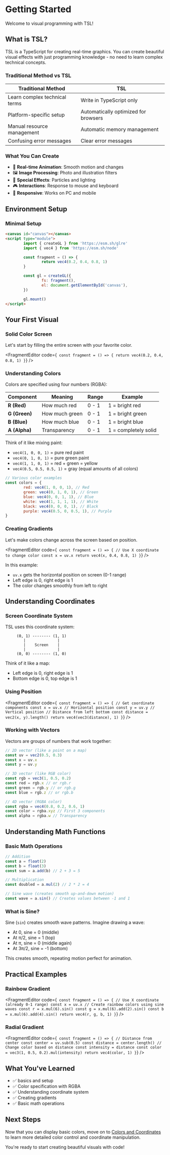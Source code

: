 # Getting Started


Welcome to visual programming with TSL!

## What is TSL?

TSL is a TypeScript for creating real-time graphics.
You can create beautiful visual effects with just programming knowledge - no need to learn complex technical concepts.

### Traditional Method vs TSL

| Traditional Method            | TSL                                  |
| ----------------------------- | ------------------------------------ |
| Learn complex technical terms | Write in TypeScript only             |
| Platform-specific setup       | Automatically optimized for browsers |
| Manual resource management    | Automatic memory management          |
| Confusing error messages      | Clear error messages                 |

### What You Can Create

- 🎨 **Real-time Animation**: Smooth motion and changes
- 🖼️ **Image Processing**: Photo and illustration filters
- 🌟 **Special Effects**: Particles and lighting
- 🎮 **Interactions**: Response to mouse and keyboard
- 📱 **Responsive**: Works on PC and mobile

## Environment Setup

### Minimal Setup

```html
<canvas id="canvas"></canvas>
<script type="module">
        import { createGL } from 'https://esm.sh/glre'
        import { vec4 } from 'https://esm.sh/node'

        const fragment = () => {
                return vec4(0.2, 0.4, 0.8, 1)
        }

        const gl = createGL({
                fs: fragment(),
                el: document.getElementById('canvas'),
        })

        gl.mount()
</script>
```

## Your First Visual

### Solid Color Screen

Let's start by filling the entire screen with your favorite color.

<FragmentEditor
        code={`
const fragment = () => {
        return vec4(0.2, 0.4, 0.8, 1)
}`}
/>

### Understanding Colors

Colors are specified using four numbers (RGBA):

| Component     | Meaning        | Range | Example              |
| ------------- | -------------- | ----- | -------------------- |
| **R (Red)**   | How much red   | 0 - 1 | 1 = bright red       |
| **G (Green)** | How much green | 0 - 1 | 1 = bright green     |
| **B (Blue)**  | How much blue  | 0 - 1 | 1 = bright blue      |
| **A (Alpha)** | Transparency   | 0 - 1 | 1 = completely solid |

Think of it like mixing paint:

- `vec4(1, 0, 0, 1)` = pure red paint
- `vec4(0, 1, 0, 1)` = pure green paint
- `vec4(1, 1, 0, 1)` = red + green = yellow
- `vec4(0.5, 0.5, 0.5, 1)` = gray (equal amounts of all colors)

```javascript
// Various color examples
const colors = {
        red: vec4(1, 0, 0, 1), // Red
        green: vec4(0, 1, 0, 1), // Green
        blue: vec4(0, 0, 1, 1), // Blue
        white: vec4(1, 1, 1, 1), // White
        black: vec4(0, 0, 0, 1), // Black
        purple: vec4(0.5, 0, 0.5, 1), // Purple
}
```

### Creating Gradients

Let's make colors change across the screen based on position.

<FragmentEditor
        code={`
const fragment = () => {
                // Use X coordinate to change color
                const x = uv.x
                return vec4(x, 0.4, 0.8, 1)
}`}
/>

In this example:

- `uv.x` gets the horizontal position on screen (0-1 range)
- Left edge is 0, right edge is 1
- The color changes smoothly from left to right

## Understanding Coordinates

### Screen Coordinate System

TSL uses this coordinate system:

```
     (0, 1) -------- (1, 1)
        |              |
        |    Screen    |
        |              |
     (0, 0) -------- (1, 0)
```

Think of it like a map:

- Left edge is 0, right edge is 1
- Bottom edge is 0, top edge is 1

### Using Position

<FragmentEditor
        code={`
const fragment = () => {
        // Get coordinate components
        const x = uv.x // Horizontal position
        const y = uv.y // Vertical position
        // Distance from left bottom
        const distance = vec2(x, y).length()
        return vec4(vec3(distance), 1)
}`}
/>

### Working with Vectors

Vectors are groups of numbers that work together:

```javascript
// 2D vector (like a point on a map)
const uv = vec2(0.5, 0.3)
const x = uv.x
const y = uv.y

// 3D vector (like RGB color)
const rgb = vec3(1, 0.5, 0.2)
const red = rgb.x // or rgb.r
const green = rgb.y // or rgb.g
const blue = rgb.z // or rgb.b

// 4D vector (RGBA color)
const rgba = vec4(0.8, 0.2, 0.6, 1)
const color = rgba.xyz // First 3 components
const alpha = rgba.w // Transparency
```

## Understanding Math Functions

### Basic Math Operations

```javascript
// Addition
const a = float(2)
const b = float(3)
const sum = a.add(b) // 2 + 3 = 5

// Multiplication
const doubled = a.mul(2) // 2 * 2 = 4

// Sine wave (creates smooth up-and-down motion)
const wave = a.sin() // Creates values between -1 and 1
```

### What is Sine?

Sine (`sin`) creates smooth wave patterns. Imagine drawing a wave:

- At 0, sine = 0 (middle)
- At π/2, sine = 1 (top)
- At π, sine = 0 (middle again)
- At 3π/2, sine = -1 (bottom)

This creates smooth, repeating motion perfect for animation.

## Practical Examples

### Rainbow Gradient

<FragmentEditor
        code={`
const fragment = () => {
        // Use X coordinate (already 0-1 range)
        const x = uv.x
        // Create rainbow colors using sine waves
        const r = x.mul(6).sin()
        const g = x.mul(6).add(2).sin()
        const b = x.mul(6).add(4).sin()
        return vec4(r, g, b, 1)
}`}
/>

### Radial Gradient

<FragmentEditor
        code={`
const fragment = () => {
        // Distance from center
        const center = uv.sub(0.5)
        const distance = center.length()
        // Change color based on distance
        const intensity = distance
        const color = vec3(1, 0.5, 0.2).mul(intensity)
        return vec4(color, 1)
}`}
/>

## What You've Learned

- ✅ basics and setup
- ✅ Color specification with RGBA
- ✅ Understanding coordinate system
- ✅ Creating gradients
- ✅ Basic math operations

## Next Steps

Now that you can display basic colors, move on to [Colors and Coordinates](02-colors-coordinates.mdx) to learn more detailed color control and coordinate manipulation.

You're ready to start creating beautiful visuals with code!
